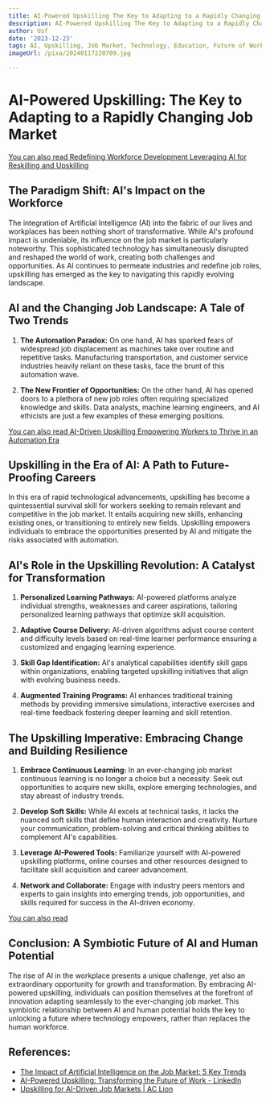```yaml
---
title: AI-Powered Upskilling The Key to Adapting to a Rapidly Changing Job Market
description: AI-Powered Upskilling The Key to Adapting to a Rapidly Changing Job Market
author: Usf
date: '2023-12-23'
tags: AI, Upskilling, Job Market, Technology, Education, Future of Work, Reskilling
imageUrl: /pixa/20240117220709.jpg

---
```

#  AI-Powered Upskilling: The Key to Adapting to a  Rapidly Changing Job Market

[You can also read Redefining Workforce Development Leveraging AI for Reskilling and Upskilling](Redefining%20Workforce%20Development%20Leveraging%20AI%20for%20Reskilling%20and%20Upskilling)


## The Paradigm  Shift: AI's Impact on the Workforce

The integration of Artificial Intelligence  (AI) into the fabric of our lives and workplaces has been nothing  short of transformative.  While AI's profound impact is undeniable,  its influence on the job market is particularly noteworthy. This sophisticated technology has simultaneously disrupted and reshaped the  world of work, creating both challenges and opportunities. As  AI continues to permeate industries and redefine job  roles, upskilling has emerged  as the key to navigating this rapidly evolving landscape.

## AI and the Changing Job Landscape: A Tale of Two Trends

1. **The Automation Paradox:** On one hand,  AI has sparked fears of widespread job  displacement as machines take over  routine and  repetitive tasks. Manufacturing transportation, and customer service industries heavily reliant  on these tasks, face the brunt of this  automation wave.

2.  **The  New Frontier of Opportunities:** On the other hand, AI has opened doors to a plethora of new  job roles often requiring specialized knowledge and skills. Data analysts, machine  learning engineers, and AI ethicists are just a few  examples of these emerging positions.

[You can also read AI-Driven Upskilling Empowering Workers to Thrive in an Automation Era](AI-Driven%20Upskilling%20Empowering%20Workers%20to%20Thrive%20in%20an%20Automation%20Era)


## Upskilling in the Era of AI: A Path to Future-Proofing Careers

In this era of rapid technological advancements, upskilling has become a quintessential survival skill for workers seeking to remain relevant and  competitive in the job  market. It entails acquiring  new skills, enhancing existing ones, or transitioning to entirely new fields.  Upskilling empowers individuals to embrace the opportunities presented by AI and mitigate  the risks associated with  automation.

## AI's Role in the Upskilling Revolution: A Catalyst for  Transformation

1. **Personalized Learning Pathways:** AI-powered platforms analyze individual strengths, weaknesses and career aspirations, tailoring personalized learning  pathways that optimize skill acquisition.

2. **Adaptive Course Delivery:** AI-driven  algorithms adjust course content and difficulty levels based on real-time learner performance ensuring  a customized and engaging learning experience.

3. **Skill Gap Identification:** AI's analytical capabilities  identify skill gaps within organizations, enabling targeted  upskilling initiatives that align with evolving business needs.

4. **Augmented Training Programs:** AI  enhances traditional  training methods by providing immersive simulations, interactive exercises and real-time feedback fostering  deeper learning and skill retention.

## The Upskilling Imperative: Embracing Change and Building Resilience

1. **Embrace Continuous Learning:**  In  an ever-changing job market continuous learning is no longer a choice but a  necessity. Seek out opportunities to  acquire new skills, explore emerging technologies, and stay abreast of  industry trends.

2. **Develop Soft Skills:** While AI excels at technical tasks, it lacks the nuanced soft skills that define human interaction and creativity.  Nurture your communication, problem-solving and critical thinking abilities to complement AI's capabilities.

3. **Leverage AI-Powered Tools:** Familiarize yourself with AI-powered upskilling platforms, online courses and  other  resources designed to facilitate skill acquisition and career advancement.

4.  **Network and  Collaborate:** Engage with industry  peers mentors and experts  to gain insights into emerging trends, job opportunities, and skills required for success in the AI-driven economy.

[You  can also read ]()


## Conclusion: A Symbiotic Future of AI and Human Potential

The rise of AI in the workplace presents a  unique challenge, yet also an extraordinary opportunity for  growth and transformation. By embracing AI-powered upskilling, individuals can  position themselves  at the forefront of innovation adapting seamlessly to the ever-changing job  market. This symbiotic relationship between AI and human potential holds the key to unlocking a future where technology empowers,  rather than  replaces the human workforce.

## References:
- [The Impact of Artificial Intelligence on the Job Market: 5 Key Trends](https://www.linkedin.com/pulse/impact-artificial-intelligence-job-market-5-key-trends)
- [AI-Powered Upskilling: Transforming the Future of Work - LinkedIn](https://www.linkedin.com/pulse/ai-powered-upskilling-transforming-future-work-amr-farag)
- [Upskilling for AI-Driven Job Markets | AC Lion](https://aclion.com/upskilling-for-ai-driven-job-markets/)
